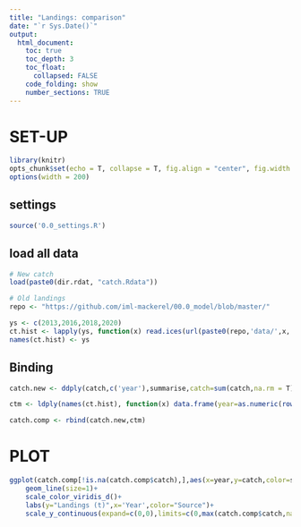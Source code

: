 ```yaml
---
title: "Landings: comparison"
date: "`r Sys.Date()`"
output:
  html_document:
    toc: true
    toc_depth: 3
    toc_float:
      collapsed: FALSE
    code_folding: show
    number_sections: TRUE
---
```


# SET-UP
```r
library(knitr)
opts_chunk$set(echo = T, collapse = T, fig.align = "center", fig.width = 9, fig.height = 6)
options(width = 200)
```    

## settings
```r
source('0.0_settings.R')
```

## load all data
```r
# New catch
load(paste0(dir.rdat, "catch.Rdata"))

# Old landings
repo <- "https://github.com/iml-mackerel/00.0_model/blob/master/"

ys <- c(2013,2016,2018,2020)
ct.hist <- lapply(ys, function(x) read.ices(url(paste0(repo,'data/',x,'/ct.dat',"?raw=true"))))
names(ct.hist) <- ys 
```

## Binding

```r
catch.new <- ddply(catch,c('year'),summarise,catch=sum(catch,na.rm = T),source='New')

ctm <- ldply(names(ct.hist), function(x) data.frame(year=as.numeric(row.names(ct.hist[[x]])),catch=ct.hist[[x]][,1],source=x))

catch.comp <- rbind(catch.new,ctm)
```

# PLOT

```r
ggplot(catch.comp[!is.na(catch.comp$catch),],aes(x=year,y=catch,color=source))+
    geom_line(size=1)+
    scale_color_viridis_d()+
    labs(y="Landings (t)",x='Year',color="Source")+
    scale_y_continuous(expand=c(0,0),limits=c(0,max(catch.comp$catch,na.rm = T)*1.05))
```


